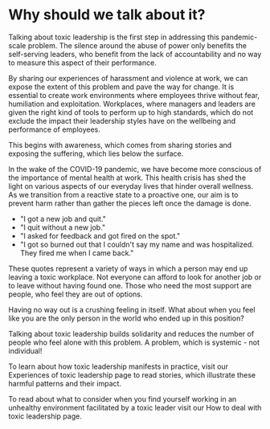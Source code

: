 # Why should we talk about it?

Talking about toxic leadership is the first step in addressing this pandemic-scale problem. The silence around the abuse of power only benefits the self-serving leaders, who benefit from the lack of accountability and no way to measure this aspect of their performance.

By sharing our experiences of harassment and violence at work, we can expose the extent of this problem and pave the way for change. It is essential to create work environments where employees thrive without fear, humiliation and exploitation. Workplaces, where managers and leaders are given the right kind of tools to perform up to high standards, which do not exclude the impact their leadership styles have on the wellbeing and performance of employees.

This begins with awareness, which comes from sharing stories and exposing the suffering, which lies below the surface.

In the wake of the COVID-19 pandemic, we have become more conscious of the importance of mental health at work. This health crisis has shed the light on various aspects of our everyday lives that hinder overall wellness. As we transition from a reactive state to a proactive one, our aim is to prevent harm rather than gather the pieces left once the damage is done.

- "I got a new job and quit."
- "I quit without a new job."
- "I asked for feedback and got fired on the spot."
- "I got so burned out that I couldn't say my name and was hospitalized. They fired me when I came back."

These quotes represent a variety of ways in which a person may end up leaving a toxic workplace. Not everyone can afford to look for another job or to leave without having found one. Those who need the most support are people, who feel they are out of options.

Having no way out is a crushing feeling in itself. What about when you feel like you are the only person in the world who ended up in this position?

Talking about toxic leadership builds solidarity and reduces the number of people who feel alone with this problem. A problem, which is systemic - not individual! 

To learn about how toxic leadership manifests in practice, visit our Experiences of toxic leadership page to read stories, which illustrate these harmful patterns and their impact. 

To read about what to consider when you find yourself working in an unhealthy environment facilitated by a toxic leader visit our How to deal with toxic leadership page.
